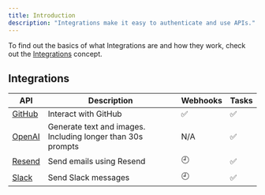 ```yaml
---
title: Introduction
description: "Integrations make it easy to authenticate and use APIs."
---
```


To find out the basics of what Integrations are and how they work, check out the [Integrations](/documentation/concepts/integrations) concept.

## Integrations

| API                                 | Description                                                 | Webhooks | Tasks |
| ----------------------------------- | ----------------------------------------------------------- | -------- | ----- |
| [GitHub](/integrations/apis/github) | Interact with GitHub                                        | ✅       | ✅    |
| [OpenAI](/integrations/apis/openai) | Generate text and images. Including longer than 30s prompts | N/A      | ✅    |
| [Resend](/integrations/apis/resend) | Send emails using Resend                                    | 🕘       | ✅    |
| [Slack](/integrations/apis/slack)   | Send Slack messages                                         | 🕘       | ✅    |
